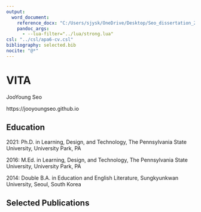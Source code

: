 ```yaml
---
output:
  word_document:
    reference_docx: "C:/Users/sjysk/OneDrive/Desktop/Seo_dissertation_2020-05-27.docx"
    pandoc_args:
      - --lua-filter="../lua/strong.lua"
csl: "../csl/apa6-cv.csl"
bibliography: selected.bib
nocite: "@*"
---
```


# VITA

JooYoung Seo

https://jooyoungseo.github.io

## Education

2021: Ph.D. in Learning, Design, and Technology, The Pennsylvania State University, University Park, PA

2016: M.Ed. in Learning, Design, and Technology, The Pennsylvania State University, University Park, PA

2014: Double B.A. in Education and English Literature, Sungkyunkwan University, Seoul, South Korea

## Selected Publications
